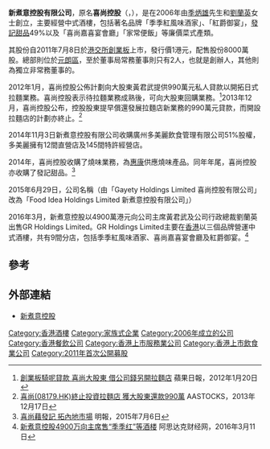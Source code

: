 '''新煮意控股有限公司'''，原名'''喜尚控股'''（{{lang-en|Food Idea Holdings Limited}}，{{hkex|08179}}），是在2006年由[[季炳雄|季炳雄]]先生和[[劉蘭英|劉蘭英]]女士創立，主要經營中式酒樓，包括著名品牌「季季紅風味酒家」、「紅爵御宴」，[[發記甜品|發記甜品]]49%以及「喜尚嘉喜宴會廳」「家常便飯」等廉價菜式產類。

其股份自2011年7月8日於[[港交所|港交所]][[香港創業板|創業板]]上市，發行價1港元，配售股份8000萬股。總部則位於[[元朗區|元朗區]]，至於董事局常務董事則只有2人，也就是創辦人，其他則為獨立非常務董事的。

2012年1月，喜尚控股公佈計劃向大股東黃君武提供990萬元私人貸款以開拓日式拉麵業務。喜尚控股表示待拉麵業務成熟後，可向大股東回購業務。<ref>[http://hk.apple.nextmedia.com/financeestate/art/20120120/16001442 創業板騎呢貸款 喜尚大股東 借公司錢另開拉麵店] {{Wayback|url=http://hk.apple.nextmedia.com/financeestate/art/20120120/16001442 |date=20160304140823 }} 蘋果日報，2012年1月20日</ref>2013年12月，喜尚控股公布，控股股東提早償還發展拉麵店新業務的990萬元貸款，而開設拉麵店的計劃亦終止。<ref>[https://hk.finance.yahoo.com/news/%E5%96%9C%E5%B0%9A-08179-hk-%E7%B5%82%E6%AD%A2%E6%8A%95%E8%B3%87%E6%8B%89%E9%BA%B5%E5%BA%97-%E7%8D%B2%E5%A4%A7%E8%82%A1%E6%9D%B1%E9%82%84%E6%AC%BE990%E8%90%AC-093700853.html 喜尚(08179.HK)終止投資拉麵店 獲大股東還款990萬] {{Wayback|url=https://hk.finance.yahoo.com/news/%E5%96%9C%E5%B0%9A-08179-hk-%E7%B5%82%E6%AD%A2%E6%8A%95%E8%B3%87%E6%8B%89%E9%BA%B5%E5%BA%97-%E7%8D%B2%E5%A4%A7%E8%82%A1%E6%9D%B1%E9%82%84%E6%AC%BE990%E8%90%AC-093700853.html |date=20191006150006 }} AASTOCKS，2013年12月17日</ref>

2014年11月3日新煮意控股有限公司收購廣州多美麗飲食管理有限公司51%股權，多美麗擁有12間直營店及145間特許經營店。

2014年，喜尚控股收購了燒味業務，為[[惠康|惠康]]供應燒味產品。同年年尾，喜尚控股亦收購了發記甜品。<ref>[http://www.mpfinance.com/htm/finance/20150706/news/eb_ebb1.htm 喜尚藉發記 拓內地市場] {{Wayback|url=http://www.mpfinance.com/htm/finance/20150706/news/eb_ebb1.htm |date=20191111053831 }} 明報，2015年7月6日</ref>

2015年6月29日，公司名稱（由「Gayety Holdings Limited 喜尚控股有限公司」改為「Food Idea Holdings Limited 新煮意控股有限公司」）

2016年3月，新煮意控股以4900萬港元向公司主席黃君武及公司行政總裁劉蘭英出售GR Holdings Limited。GR Holdings Limited主要在[[香港|香港]]以三個品牌營運中式酒樓，共有9間分店，包括季季紅風味酒家、喜尚嘉喜宴會廳及紅爵御宴。<ref>[http://stock.qq.com/a/20160311/017586.htm 新煮意控股4900万向主席售“季季红”等酒楼] {{Wayback|url=http://stock.qq.com/a/20160311/017586.htm |date=20191207232435 }} 阿思达克财经网，2016年3月11日</ref>

==參考==
{{reflist}}

==外部連結==
*[http://www.foodidea.com.hk/ 新煮意控股] {{Wayback|url=http://www.foodidea.com.hk/ |date=20150615015437 }}

[[Category:香港酒樓|Category:香港酒樓]]
[[Category:家族式企業|Category:家族式企業]]
[[Category:2006年成立的公司|Category:2006年成立的公司]]
[[Category:香港餐飲公司|Category:香港餐飲公司]]
[[Category:香港上市服務業公司|Category:香港上市服務業公司]]
[[Category:香港上市飲食業公司|Category:香港上市飲食業公司]]
[[Category:2011年首次公開募股|Category:2011年首次公開募股]]